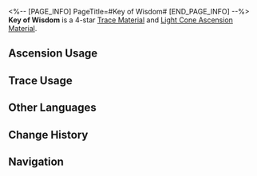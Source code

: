 <%-- [PAGE_INFO]
PageTitle=#Key of Wisdom#
[END_PAGE_INFO] --%>
{{Item Infobox
|id          = 110133
|image       = Item Key of Wisdom.png
|type        = Trace Material
|type2       = Light Cone Ascension Material
|invCategory = Upgrade Materials
|rarity      = 4
|effect      = 
|description = A mythical key that appears in the hands of the greatest prodigies of the cosmos. Used to level up Traces significantly for {{Color|h|Erudition}} characters.
|source1     = [[Calyx (Rivet Town)]]
|source2     = [[Omni-Synthesizer]] &mdash; Material Synthesis
|source3     = [[Omni-Synthesizer]] &mdash; Material Exchange
}}
{{Description|This is the proof of invitation to the halls of the Nous Temple.<br />Finding the door of which this key opens is a far more arduous task than obtaining the key itself. Those who pass through the doors will immediately realize the impossibility of returning to this side.<br /><br />''"The Erudition does not have answers to the universe, but it will teach you how to ask the right questions."''}}
'''Key of Wisdom''' is a 4-star [[Trace Material]] and [[Light Cone Ascension Material]].

==Ascension Usage==
{{Ascension Usage}}

==Trace Usage==
{{Trace Usage}}

==Other Languages==
{{Other Languages
|en   = Key of Wisdom
|zhs  = 智识之钥
|zht  = 智識之鑰
|ja   = 叡智のカギ
|ko   = 지식의 열쇠
|es   = Llave de la sabiduría
|fr   = Clé de la sagesse
|ru   = Ключ к мудрости
|th   = Key of Wisdom
|vi   = Chìa Khóa Trí Tuệ
|de   = Schlüssel der Weisheit
|id   = Key of Wisdom
|pt   = Chave da Sabedoria
}}

==Change History==
{{Change History|1.0}}

==Navigation==
{{Upgrade Material Navbox}}
